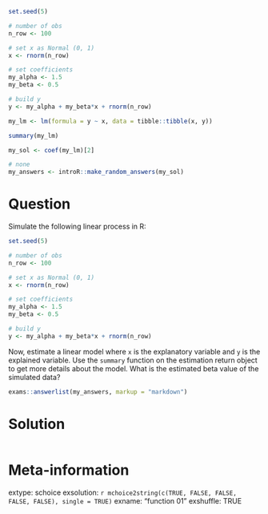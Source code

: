 ```r
set.seed(5)

# number of obs
n_row <- 100

# set x as Normal (0, 1)
x <- rnorm(n_row)

# set coefficients
my_alpha <- 1.5
my_beta <- 0.5

# build y
y <- my_alpha + my_beta*x + rnorm(n_row)

my_lm <- lm(formula = y ~ x, data = tibble::tibble(x, y))

summary(my_lm)

my_sol <- coef(my_lm)[2]
```

```r
# none
my_answers <- introR::make_random_answers(my_sol)
```

Question
========

Simulate the following linear process in R:

```r
set.seed(5)

# number of obs
n_row <- 100

# set x as Normal (0, 1)
x <- rnorm(n_row)

# set coefficients
my_alpha <- 1.5
my_beta <- 0.5

# build y
y <- my_alpha + my_beta*x + rnorm(n_row)
```

Now, estimate a linear model where `x` is the explanatory variable and `y` is the explained variable. Use the `summary` function on the estimation return object to get more details about the model. What is the estimated beta value of the simulated data?

```r
exams::answerlist(my_answers, markup = "markdown")
```

Solution
================

```r
```


Meta-information
================
extype: schoice
exsolution: `r mchoice2string(c(TRUE, FALSE, FALSE, FALSE, FALSE), single = TRUE)`
exname: "function 01"
exshuffle: TRUE

